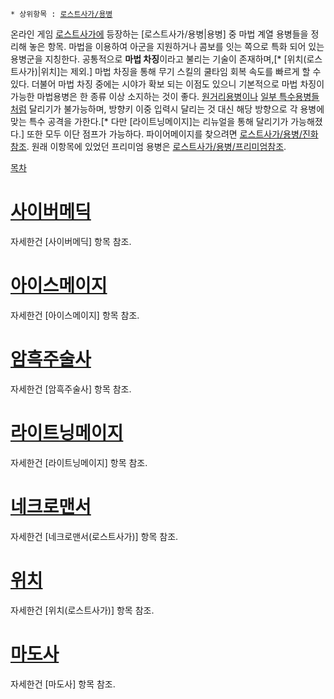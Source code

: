  * 상위항목 : [[로스트사가/용병]]

온라인 게임 [[로스트사가]]에 등장하는 [로스트사가/용병|용병] 중 마법 계열 용병들을 정리해 놓은 항목.
마법을 이용하여 아군을 지원하거나 콤보를 잇는 쪽으로 특화 되어 있는 용병군을 지칭한다. 공통적으로 '''마법 차징'''이라고 불리는 기술이 존재하며,[* [위치(로스트사가)|위치]는 제외.] 마법 차징을 통해 무기 스킬의 쿨타임 회복 속도를 빠르게 할 수 있다. 더불어 마법 차징 중에는 시야가 확보 되는 이점도 있으니 기본적으로 마법 차징이 가능한 마법용병은 한 종류 이상 소지하는 것이 좋다. [[로스트사가/용병/원거리|원거리용병]]이나 [[로스트사가/용병/특수|일부 특수용병]]들처럼 달리기가 불가능하며, 방향키 이중 입력시 달리는 것 대신 해당 방향으로 각 용병에 맞는 특수 공격을 가한다.[* 다만 [라이트닝메이지]는 리뉴얼을 통해 달리기가 가능해졌다.] 또한 모두 이단 점프가 가능하다.
파이어메이지를 찾으려면 [[로스트사가/용병/진화]]참조.
원래 이항목에 있었던 프리미엄 용병은 [[로스트사가/용병/프리미엄]]참조.

[[목차]]

= [[사이버메딕]] =
자세한건 [사이버메딕] 항목 참조.

= [[아이스메이지]] =
자세한건 [아이스메이지] 항목 참조.

= [[암흑주술사]] =
자세한건 [암흑주술사] 항목 참조.

= [[라이트닝메이지]] =
자세한건 [라이트닝메이지] 항목 참조.

= [[네크로맨서(로스트사가)|네크로맨서]] =
자세한건 [네크로맨서(로스트사가)] 항목 참조.

= [[위치(로스트사가)|위치]] =
자세한건 [위치(로스트사가)] 항목 참조.

= [[마도사]] =
자세한건 [마도사] 항목 참조.
